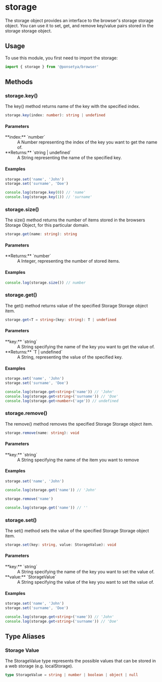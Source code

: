 # storage

The storage object provides an interface to the browser's storage storage object.
You can use it to set, get, and remove key/value pairs stored in the storage storage object.

## Usage

To use this module, you first need to import the storage:

```ts copy
import { storage } from '@ponsetya/browser'
```

## Methods

### storage.key()

The key() method returns name of the key with the specified index.

```ts
storage.key(index: number): string | undefined
```

#### Parameters

<dl>
  <dt>**index:** `number`</dt>
  <dd>
    A Number representing the index of the key you want to get the name of.
  </dd>
  <dt>**Returns:** `string | undefined`</dt>
  <dd>A String representing the name of the specified key.</dd>
</dl>

#### Examples

```ts copy
storage.set('name', 'John')
storage.set('surname', 'Doe')

console.log(storage.key(0)) // 'name'
console.log(storage.key(1)) // 'surname'
```

### storage.size()

The size() method returns the number of items stored in the browsers Storage Object, for this particular domain.

```ts
storage.get(name: string): string
```

#### Parameters

<dl>
  <dt>**Returns:** `number`</dt>
  <dd>A Integer, representing the number of stored items.</dd>
</dl>

#### Examples

```ts copy
console.log(storage.size()) // number
```

### storage.get()

The get() method returns value of the specified Storage Storage object item.

```ts
storage.get<T = string>(key: string): T | undefined
```

#### Parameters

<dl>
  <dt>**key:** `string`</dt>
  <dd>A String specifying the name of the key you want to get the value of.</dd>
  <dt>**Returns:** `T | undefined`</dt>
  <dd>A String, representing the value of the specified key.</dd>
</dl>

#### Examples

```ts copy
storage.set('name', 'John')
storage.set('surname', 'Doe')

console.log(storage.get<string>('name')) // 'John'
console.log(storage.get<string>('surname')) // 'Doe'
console.log(storage.get<number>('age')) // undefined
```

### storage.remove()

The remove() method removes the specified Storage Storage object item.

```ts
storage.remove(name: string): void
```

#### Parameters

<dl>
  <dt>**key:** `string`</dt>
  <dd>A String specifying the name of the item you want to remove</dd>
</dl>

#### Examples

```ts copy
storage.set('name', 'John')

console.log(storage.get('name')) // 'John'

storage.remove('name')

console.log(storage.get('name')) // ''
```

### storage.set()

The set() method sets the value of the specified Storage Storage object item.

```ts
storage.set(key: string, value: StorageValue): void
```

#### Parameters

<dl>
  <dt>**key:** `string`</dt>
  <dd>A String specifying the name of the key you want to set the value of.</dd>
  <dt>**value:** `StorageValue`</dt>
  <dd>
    A String specifying the value of the key you want to set the value of.
  </dd>
</dl>

#### Examples

```ts copy
storage.set('name', 'John')
storage.set('surname', 'Doe')

console.log(storage.get<string>('name')) // 'John'
console.log(storage.get<string>('surname')) // 'Doe'
```

## Type Aliases

### Storage Value

The StorageValue type represents the possible values that can be stored in a web storage (e.g. localStorage).

```ts
type StorageValue = string | number | boolean | object | null
```
